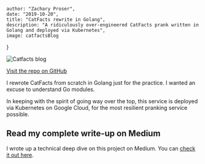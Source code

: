 
    author: "Zachary Proser", 
    date: "2019-10-20", 
    title: "CatFacts rewrite in Golang", 
    description: "A ridiculously over-engineered CatFacts prank written in Golang and deployed via Kubernetes",
    image: catfactsBlog
}


<Image src={catfactsBlog} alt="Catfacts blog" />

[Visit the repo on GitHub](https://github.com/zackproser/super_catfacts)

I rewrote CatFacts from scratch in Golang just for the practice. I wanted an excuse to understand Go modules.

In keeping with the spirit of going way over the top, this service is deployed via Kubernetes on Google Cloud, for the most resilient pranking service possible.

## Read my complete write-up on Medium

I wrote up a technical deep dive on this project on Medium. You can [check it out here](https://medium.com/swlh/building-a-catfacts-pranking-service-in-golang-5b51e8721fe2?source=friends_link&sk=8b97968fa6fdbf51cbb0bd3b5983c674).

